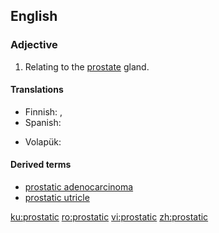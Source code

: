 ==English==

===Adjective===
{{en-adj|-}}

# {{context|anatomy|lang=en}} Relating to the [[prostate]] gland.

====Translations====
{{trans-top|relating to the prostate gland}}
* Finnish: {{t+|fi|eturauhanen|alt=eturauhas-}}, {{t+|fi|eturauhanen|alt=eturauhasen}}
* Spanish: {{t|es|prostático}}
{{trans-mid}}
* Volapük: {{t|vo|prostatik}}
{{trans-bottom}}

====Derived terms====
* [[prostatic adenocarcinoma]]
* [[prostatic utricle]]

[[ku:prostatic]]
[[ro:prostatic]]
[[vi:prostatic]]
[[zh:prostatic]]